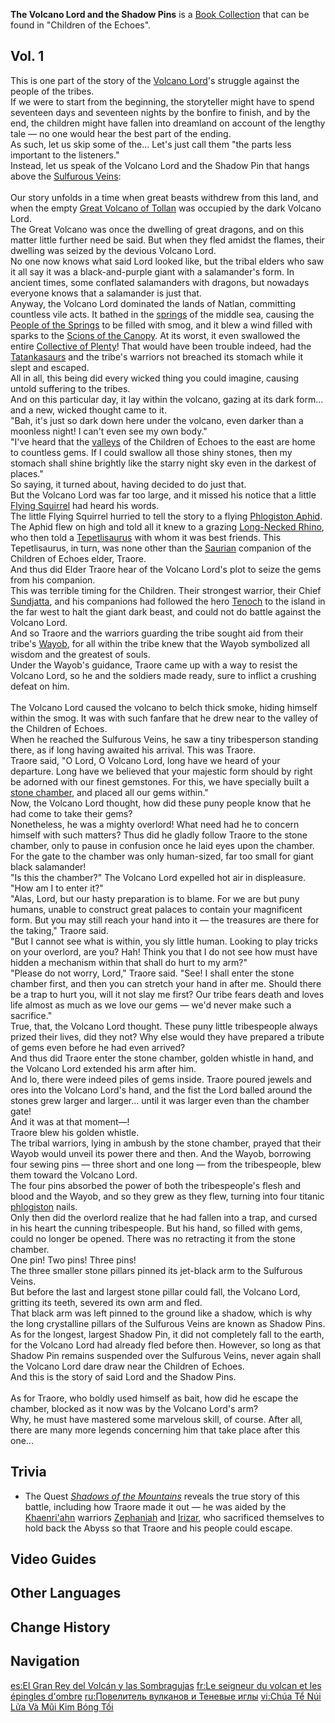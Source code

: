 {{Book Collection Infobox
|image     = Book The Volcano Lord and the Shadow Pins.png
|quality   = 4
|region_lore = Natlan
|region_location = Natlan
|volumes   = 1
|publisher = 
|author    = 
|vol1      = [["Children of Echoes"]]
}}
'''The Volcano Lord and the Shadow Pins''' is a [[Book Collection]] that can be found in "Children of the Echoes".

==Vol. 1==
{{Description|A woven scroll that depicts the legend of the hero [[Traore]], a favorite among the children of the [[Nanatzcayan]].}}
This is one part of the story of the [[Abyss|Volcano Lord]]'s struggle against the people of the tribes.<br><!--
-->If we were to start from the beginning, the storyteller might have to spend seventeen days and seventeen nights by the bonfire to finish, and by the end, the children might have fallen into dreamland on account of the lengthy tale &mdash; no one would hear the best part of the ending.<br><!--
-->As such, let us skip some of the... Let's just call them "the parts less important to the listeners."<br><!--
-->Instead, let us speak of the Volcano Lord and the Shadow Pin that hangs above the [[Sulfurous Veins]]:<br><br><!--
-->Our story unfolds in a time when great beasts withdrew from this land, and when the empty [[Great Volcano of Tollan]] was occupied by the dark Volcano Lord.<br><!--
-->The Great Volcano was once the dwelling of great dragons, and on this matter little further need be said. But when they fled amidst the flames, their dwelling was seized by the devious Volcano Lord.<br><!--
-->No one now knows what said Lord looked like, but the tribal elders who saw it all say it was a black-and-purple giant with a salamander's form. In ancient times, some conflated salamanders with dragons, but nowadays everyone knows that a salamander is just that.<br><!--
-->Anyway, the Volcano Lord dominated the lands of Natlan, committing countless vile acts. It bathed in the [[Toyac Springs|springs]] of the middle sea, causing the [[People of the Springs]] to be filled with smog, and it blew a wind filled with sparks to the [[Scions of the Canopy]]. At its worst, it even swallowed the entire [[Collective of Plenty]]! That would have been trouble indeed, had the [[Tatankasaur]]s and the tribe's warriors not breached its stomach while it slept and escaped.<br><!--
-->All in all, this being did every wicked thing you could imagine, causing untold suffering to the tribes.<br><!--
-->And on this particular day, it lay within the volcano, gazing at its dark form... and a new, wicked thought came to it.<br><!--
-->"Bah, it's just so dark down here under the volcano, even darker than a moonless night! I can't even see my own body."<br><!--
-->"I've heard that the [[Tequemecan Valley|valleys]] of the Children of Echoes to the east are home to countless gems. If I could swallow all those shiny stones, then my stomach shall shine brightly like the starry night sky even in the darkest of places."<br><!--
-->So saying, it turned about, having decided to do just that.<br><!--
-->But the Volcano Lord was far too large, and it missed his notice that a little [[Flying Squirrel]] had heard his words.<br><!--
-->The little Flying Squirrel hurried to tell the story to a flying [[Phlogiston Aphid]]. The Aphid flew on high and told all it knew to a grazing [[Long-Necked Rhino]], who then told a [[Tepetlisaurus]] with whom it was best friends. This Tepetlisaurus, in turn, was none other than the [[Saurian]] companion of the Children of Echoes elder, Traore.<br><!--
-->And thus did Elder Traore hear of the Volcano Lord's plot to seize the gems from his companion.<br><!--
-->This was terrible timing for the Children. Their strongest warrior, their Chief [[Sundjatta]], and his companions had followed the hero [[Tenoch]] to the island in the far west to halt the giant dark beast, and could not do battle against the Volcano Lord.<br><!--
-->And so Traore and the warriors guarding the tribe sought aid from their tribe's [[Wayob]], for all within the tribe knew that the Wayob symbolized all wisdom and the greatest of souls.<br><!--
-->Under the Wayob's guidance, Traore came up with a way to resist the Volcano Lord, so he and the soldiers made ready, sure to inflict a crushing defeat on him.<br><br><!--
-->The Volcano Lord caused the volcano to belch thick smoke, hiding himself within the smog. It was with such fanfare that he drew near to the valley of the Children of Echoes.<br><!--
-->When he reached the Sulfurous Veins, he saw a tiny tribesperson standing there, as if long having awaited his arrival. This was Traore.<br><!--
-->Traore said, "O Lord, O Volcano Lord, long have we heard of your departure. Long have we believed that your majestic form should by right be adorned with our finest gemstones. For this, we have specially built a [[Land of Myriad Megaliths|stone chamber]], and placed all our gems within."<br><!--
-->Now, the Volcano Lord thought, how did these puny people know that he had come to take their gems?<br><!--
-->Nonetheless, he was a mighty overlord! What need had he to concern himself with such matters? Thus did he gladly follow Traore to the stone chamber, only to pause in confusion once he laid eyes upon the chamber.<br><!--
-->For the gate to the chamber was only human-sized, far too small for giant black salamander!<br><!--
-->"Is this the chamber?" The Volcano Lord expelled hot air in displeasure. "How am I to enter it?"<br><!--
-->"Alas, Lord, but our hasty preparation is to blame. For we are but puny humans, unable to construct great palaces to contain your magnificent form. But you may still reach your hand into it &mdash; the treasures are there for the taking," Traore said.<br><!--
-->"But I cannot see what is within, you sly little human. Looking to play tricks on your overlord, are you? Hah! Think you that I do not see how must have hidden a mechanism within that shall do hurt to my arm?"<br><!--
-->"Please do not worry, Lord," Traore said. "See! I shall enter the stone chamber first, and then you can stretch your hand in after me. Should there be a trap to hurt you, will it not slay me first? Our tribe fears death and loves life almost as much as we love our gems &mdash; we'd never make such a sacrifice."<br><!--
-->True, that, the Volcano Lord thought. These puny little tribespeople always prized their lives, did they not? Why else would they have prepared a tribute of gems even before he had even arrived?<br><!--
-->And thus did Traore enter the stone chamber, golden whistle in hand, and the Volcano Lord extended his arm after him.<br><!--
-->And lo, there were indeed piles of gems inside. Traore poured jewels and ores into the Volcano Lord's hand, and the fist the Lord balled around the stones grew larger and larger... until it was larger even than the chamber gate!<br><!--
-->And it was at that moment&mdash;!<br><!--
-->Traore blew his golden whistle.<br><!--
-->The tribal warriors, lying in ambush by the stone chamber, prayed that their Wayob would unveil its power there and then. And the Wayob, borrowing four sewing pins &mdash; three short and one long &mdash; from the tribespeople, blew them toward the Volcano Lord.<br><!--
-->The four pins absorbed the power of both the tribespeople's flesh and blood and the Wayob, and so they grew as they flew, turning into four titanic [[phlogiston]] nails.<br><!--
-->Only then did the overlord realize that he had fallen into a trap, and cursed in his heart the cunning tribespeople. But his hand, so filled with gems, could no longer be opened. There was no retracting it from the stone chamber.<br><!--
-->One pin! Two pins! Three pins!<br><!--
-->The three smaller stone pillars pinned its jet-black arm to the Sulfurous Veins.<br><!--
-->But before the last and largest stone pillar could fall, the Volcano Lord, gritting its teeth, severed its own arm and fled.<br><!--
-->That black arm was left pinned to the ground like a shadow, which is why the long crystalline pillars of the Sulfurous Veins are known as Shadow Pins.<br><!--
-->As for the longest, largest Shadow Pin, it did not completely fall to the earth, for the Volcano Lord had already fled before then. However, so long as that Shadow Pin remains suspended over the Sulfurous Veins, never again shall the Volcano Lord dare draw near the Children of Echoes.<br><!--
-->And this is the story of said Lord and the Shadow Pins.<br><br><!--
-->As for Traore, who boldly used himself as bait, how did he escape the chamber, blocked as it now was by the Volcano Lord's arm?<br><!--
-->Why, he must have mastered some marvelous skill, of course. After all, there are many more legends concerning him that take place after this one...

==Trivia==
* The Quest ''[[Shadows of the Mountains]]'' reveals the true story of this battle, including how Traore made it out &mdash; he was aided by the [[Khaenri'ah]]n warriors [[Zephaniah]] and [[Irizar]], who sacrificed themselves to hold back the Abyss so that Traore and his people could escape.

==Video Guides==
{{EVT
|video1   = https://youtu.be/KBWMH4bO8kw
|caption1 = "The Volcano Lord and the Shadow Pins" series location
}}

==Other Languages==
{{Other Languages
|en       = The Volcano Lord and the Shadow Pins
|zhs      = 火山大王与缝影针
|zhs_rm   = 
|zht      = 火山大王與縫影針
|zht_rm   = 
|zh_tl    = 
|ja       = 火山大王と陰縫いの針
|ja_rm    = Kazan Daiou to Kage Nui no Hari
|ja_tl    = The Volcano Lord and the Shadow Pins
|ko       = 화산 대왕과 그림자 바늘
|ko_tl    = 
|es       = El Gran Rey del Volcán y las Sombragujas
|es_tl    = The Great King of the Volcano and the Shadow Pins
|fr       = Le seigneur du volcan et les épingles d'ombre
|fr_tl    = The Volcano Lord and the Shadow Pins
|ru       = Повелитель вулканов и Теневые иглы
|ru_tl    = The Volcano Lord and the Shadow Needles
|th       = ราชาภูเขาไฟและเข็มร้อยเงา
|th_rm    = 
|th_tl    = 
|vi       = Chúa Tể Núi Lửa Và Mũi Kim Bóng Tối
|vi_tl    = 
|de       = Der Herrscher des Vulkans und die Schattennadel
|de_tl    = The Volcano's Lord and the Shadow Pin
|id       = Raja Gunung Berapi dan Paku Bayangan
|id_tl    = 
|pt       = O Lorde do Vulcão e o Prego das Sombras
|pt_tl    = 
|tr       = Yanardağ Lordu ve Gölge İğneleri
|tr_tl    = 
|it       = Il Signore del vulcano e i Chiodi dell'ombra
|it_tl    = The Volcano Lord and the Shadow Nails
}}

==Change History==
{{Change History|5.0}}

==Navigation==
{{Book Navbox|Natlan}}

[[es:El Gran Rey del Volcán y las Sombragujas]]
[[fr:Le seigneur du volcan et les épingles d'ombre]]
[[ru:Повелитель вулканов и Теневые иглы]]
[[vi:Chúa Tể Núi Lửa Và Mũi Kim Bóng Tối]]